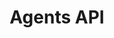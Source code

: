 ---
title: 'Agents API'
description: 'Trigger agents from other services using a simple JSON API that returns results'
---